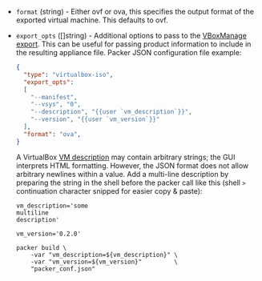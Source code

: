 <!-- Code generated from the comments of the ExportConfig struct in builder/virtualbox/common/export_config.go; DO NOT EDIT MANUALLY -->

-   `format` (string) - Either ovf or ova, this specifies the output format
    of the exported virtual machine. This defaults to ovf.
    
-   `export_opts` ([]string) - Additional options to pass to the [VBoxManage
    export](https://www.virtualbox.org/manual/ch09.html#vboxmanage-export).
    This can be useful for passing product information to include in the
    resulting appliance file. Packer JSON configuration file example:
    
    ```json
    {
      "type": "virtualbox-iso",
      "export_opts":
      [
        "--manifest",
        "--vsys", "0",
        "--description", "{{user `vm_description`}}",
        "--version", "{{user `vm_version`}}"
      ],
      "format": "ova",
    }
    ```
    
    A VirtualBox [VM
    description](https://www.virtualbox.org/manual/ch09.html#vboxmanage-export-ovf)
    may contain arbitrary strings; the GUI interprets HTML formatting. However,
    the JSON format does not allow arbitrary newlines within a value. Add a
    multi-line description by preparing the string in the shell before the
    packer call like this (shell `>` continuation character snipped for easier
    copy & paste):
    
    ```shell
    vm_description='some
    multiline
    description'
    
    vm_version='0.2.0'
    
    packer build \
        -var "vm_description=${vm_description}" \
        -var "vm_version=${vm_version}"         \
        "packer_conf.json"
    ```
    